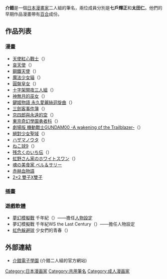 {{Otheruses|other=日本[[切腹|切腹]]儀式中的情節|介錯}}
{{blpunsourced|time=2015-09-27T21:56:21+00:00}}
{{Infobox Comics creator
|名稱= 介錯
|english= Kaishaku
|本名= 七戶輝正・太田仁（兩人組）
|japanese= 七戸輝正・太田仁
|kana= かいしゃく
|romaji= Kaishaku
|出生日期= 
|出生地點= 
|逝世日期= 
|逝世地點= 
|國籍= {{JPN}}
|職業= [[漫畫家|漫畫家]]、[[插畫家|插畫家]]
|類型= [[少年漫畫|少年漫畫]]
|活動開始= 
|活動結束= 
|代表作=《[[鋼鐵天使|鋼鐵天使]]》<br>《[[圓盤皇女|圓盤皇女]]》<br>《[[神無月的巫女|神無月的巫女]]》
|獲得獎項= 
}}
{{japanese|japanese=介錯|kana=かいしゃく|romaji=Kaishaku}}

'''介錯'''是一個[[日本|日本]][[漫畫家|漫畫家]]二人組的筆名，兩位成員分別是'''七戶輝正'''和'''太田仁'''。他們的早期作品漫畫帶有[[百合_(同人)|百合]]成份。

==作品列表==
===漫畫===
* [[天使紅心戰士|天使紅心戰士]]（{{Lang|ja|超絶対美少女天使エンゼルハート}}）
* [[哀天使|哀天使]]（{{Lang|ja|哀天使}}）
* [[鋼鐵天使|鋼鐵天使]]（{{Lang|ja|鋼鉄天使くるみ}}）
* [[魔法少女貓|魔法少女貓]]（{{Lang|ja|魔法少女猫たると}}）
* [[圓盤皇女|圓盤皇女]]（{{Lang|ja|円盤皇女ワるきゅーレ}}）
* [[十字架闇夜三人組|十字架闇夜三人組]]（{{Lang|ja|十字架トライアングル}}）
* [[神無月的巫女|神無月的巫女]]（{{Lang|ja|神無月の巫女}}）
* [[鍵姬物語_永久愛麗絲迴旋曲|鍵姬物語 永久愛麗絲迴旋曲]]（{{Lang|ja|鍵姫物語 永久アリス輪舞曲}}）
* [[三劍客事件簿|三劍客事件簿]]（{{Lang|ja|三銃士事件帖}}）
* [[京四郎與永遠的空|京四郎與永遠的空]]（{{Lang|ja|京四郎と永遠の空}}）
* [[東京奇幻學園勇者科|東京奇幻學園勇者科]]（{{Lang|ja|東京ファンタジー学園勇者科 月彩のノエル}}）
* [[劇場版_機動戰士GUNDAM00_-A_wakening_of_the_Trailblazer-|劇場版 機動戰士GUNDAM00 -A wakening of the Trailblazer-]]（{{Lang|ja|劇場版 機動戦士ガンダム00 -A wakening of the Trailblazer-}}）
* [[絕對少女聖域|絕對少女聖域]]（{{Lang|ja|絶対少女聖域アムネシアン}}）
* [[ハザマノウタ|ハザマノウタ]]（{{Lang|ja|ハザマノウタ}}）
* [[ねこ球9|ねこ球9]]（{{Lang|ja|ねこ球9}}）
* [[残念くのいち伝|残念くのいち伝]]（{{Lang|ja|残念くのいち伝}}）
* [[虹野さん家のホワイトスワン|虹野さん家のホワイトスワン]]（{{Lang|ja|虹野さん家のホワイトスワン}}）
* [[魂の美食家_ベル＆サリー|魂の美食家 ベル＆サリー]]
* [[赤赫血物語|赤赫血物語]]
* [[2×2_雙子X雙子|2×2 雙子X雙子]]
===插畫===
===遊戲軟體===
* [[夢幻模擬戰|夢幻模擬戰]] 千年紀（{{Lang|ja|ラングリッサーミレニアム}}）——擔任[[人物設定|人物設定]]
* 夢幻模擬戰 千年紀WS the Last Century（{{Lang|ja|ラングリッサーミレニアムWS the Last Century}}）——擔任人物設定
* [[虹色躲避球|虹色躲避球]] 少女們的青春（{{Lang|ja|虹色ドッジボール 乙女たちの青春}}）

==外部連結==   
*[http://www.toshima.ne.jp/~kaishaku/index.html 介錯電子學園]{{Wayback|url=http://www.toshima.ne.jp/~kaishaku/index.html |date=20190907100616 }} (介錯二人組的官方網站)


{{DEFAULTSORT:Kaishaku}}
[[Category:日本漫画家|Category:日本漫画家]]
[[Category:共用筆名|Category:共用筆名]]
[[Category:成人漫画家|Category:成人漫画家]]